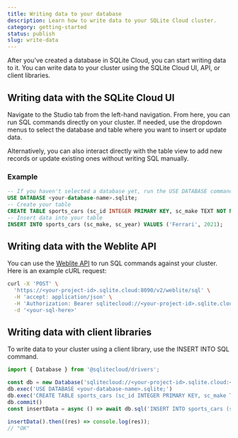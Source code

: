 ```yaml
---
title: Writing data to your database
description: Learn how to write data to your SQLite Cloud cluster.
category: getting-started
status: publish
slug: write-data
---
```


After you've created a database in SQLite Cloud, you can start writing data to it. You can write data to your cluster using the SQLite Cloud UI, API, or client libraries.

## Writing data with the SQLite Cloud UI
Navigate to the Studio tab from the left-hand navigation. From here, you can run SQL commands directly on your cluster.
If needed, use the dropdown menus to select the database and table where you want to insert or update data.

Alternatively, you can also interact directly with the table view to add new records or update existing ones without writing SQL manually.


<VideoPlayer src={studioInsert} />

### Example
```sql
-- If you haven't selected a database yet, run the USE DATABASE command
USE DATABASE <your-database-name>.sqlite; 
-- Create your table
CREATE TABLE sports_cars (sc_id INTEGER PRIMARY KEY, sc_make TEXT NOT NULL, sc_year INTEGER NOT NULL);
-- Insert data into your table
INSERT INTO sports_cars (sc_make, sc_year) VALUES ('Ferrari', 2021);
```

## Writing data with the Weblite API
You can use the [Weblite API](/docs/weblite) to run SQL commands against your cluster. Here is an example cURL request:

```bash
curl -X 'POST' \
  'https://<your-project-id>.sqlite.cloud:8090/v2/weblite/sql' \
  -H 'accept: application/json' \
  -H 'Authorization: Bearer sqlitecloud://<your-project-id>.sqlite.cloud:8860?apikey=<your-api-key>' \
  -d '<your-sql-here>'
```

## Writing data with client libraries
To write data to your cluster using a client library, use the INSERT INTO SQL command. 

```javascript
import { Database } from '@sqlitecloud/drivers';

const db = new Database('sqlitecloud://<your-project-id>.sqlite.cloud:<your-host-port>?apikey=<your-api-key>')
db.exec('USE DATABASE <your-database-name>.sqlite;')
db.exec('CREATE TABLE sports_cars (sc_id INTEGER PRIMARY KEY, sc_make TEXT NOT NULL, sc_year INTEGER NOT NULL);')
db.commit()
const insertData = async () => await db.sql('INSERT INTO sports_cars (sc_make, sc_year) VALUES (?, ?)', 'Ferrari', 2021);

insertData().then((res) => console.log(res));
// "OK"
```

